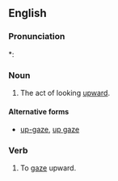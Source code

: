 ==English==

===Pronunciation===
*: {{rhymes|eɪz}}

===Noun===
{{en-noun}}

# {{medical}} The act of looking [[upward]].

====Alternative forms====
* [[up-gaze]], [[up gaze]]

===Verb===
{{en-verb|upgaz|ed}}

# {{obsolete}} To [[gaze]] upward.